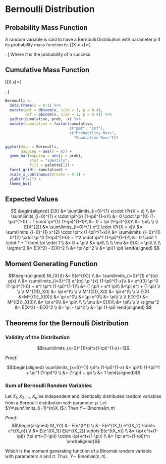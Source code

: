# Bernoulli Distribution

## Probability Mass Function

A random variable is said to have a Bernoulli Distribution with parameter $p$ if its probability mass function is:
\[\Pr(X = x)=\left\{ 
		\begin{array}{ll}
			\pi^x(1-\pi)^{1-x},	& x=0,1\\
			0 		& \mathrm{otherwise}
		\end{array} 
	\right. \]
Where  $\pi$ is the probability of a success.

## Cumulative Mass Function

\label{Bernoulli1}
\[\Pr(X \leq x)=\left\{
		\begin{array}{lll}
			0   & x<0\\
			1-\pi & x=0\\
			1   & 1\leq x
		\end{array}
	\right. \]
	

```r
Bernoulli <- 
  data.frame(x = 0:1) %>%
  mutate(pmf = dbinom(x, size = 1, p = 0.4),
         cmf = pbinom(x, size = 1, p = 0.4)) %>%
  gather(cumulative, prob, -x) %>%
  mutate(cumulative = factor(cumulative,
                             c("pmf", "cmf"),
                             c("Probability Mass",
                               "Cumulative Mass")))

ggplot(data = Bernoulli,
       mapping = aes(x = x)) + 
  geom_bar(mapping = aes(y = prob), 
           stat = "identity",
           fill = palette[1]) + 
  facet_grid(~ cumulative) + 
  scale_x_continuous(breaks = 0:1) + 
  ylab("P(x)") + 
  theme_bw()
```

## Expected Values

$$ 
\begin{aligned}
E(X) 
  &= \sum\limits_{i=0}^{1} x\cdot \Pr(X = x) \\
	&= \sum\limits_{i=0}^{1} x \cdot \pi^{x} (1-\pi)^{1-x}\\
  &= 0 \cdot \pi^{0} (1-\pi)^{1-0} + 1 \cdot \pi^{1} (1-\pi)^{1-1}\\
  &= 0 + \pi (1-\pi)^{0}\\
	&= \pi\\
	\\
	\\
E(X^{2}) 
  &= \sum\limits_{i=0}^{1} x^2 \cdot \Pr(X = x)\\
  &= \sum\limits_{i=0}^{1} x^{2} \cdot \pi^x (1-\pi)^{1-x}\\
  &= \sum\limits_{i=0}^{1} 0^{2} \cdot \pi^0 (1-\pi)^{1-0} + 1^2 \cdot \pi^1 (1-\pi)^{1-1}\\
  &= 0 \cdot 1 \cdot 1 + 1 \cdot \pi \cdot 1 \\
	&= 0 + \pi\\
 	&= \pi\\
 	\\
 	\\
\mu	&= E(X) = \pi\\
  \\
  \\
\sigma^2 
  &= E(X^2) - E(X)^2 \\
  &= \pi-\pi^2 \\
  &= \pi(1-\pi)
\end{aligned}
$$

## Moment Generating Function

$$\begin{aligned}
M_{X}(t)
	&= E(e^{tX}) \\
	&= \sum\limits_{i=0}^{1} e^{tx} p(x) \\
	&= \sum\limits_{i=0}^{1} e^{tx} \pi^{x} (1-\pi)^{1-x}\\
	&= e^{t0} \pi^0 (1-\pi)^{1-0} + e^t \pi^t (1-\pi)^{1-1}\\
	&= (1-\pi) + e^t \pi\\
	&=\pi e^t + (1-\pi) \\
	\\
	\\
M^{(1)}_X(t) &= \pi e^t\\
  \\
  \\
M^{(2)}_X(t) &= \pi e^t\\
  \\
  \\
E(X)
	&=M^{(1)}_X(0)\\
	&= \pi e^0\\
	&= \pi e^0\\
	&= \pi\\
	\\
	\\
E(X^2)
	&= M^{(2)}_X(0)\\
	&= \pi e^0\\
	&= \pi\\
	\\
	\\
\mu
  &= E(X)\\
	&= \pi\\
  \\
  \\
\sigma^2
	&= E(X^2) - E(X)^2 \\
	&= \pi - \pi^2 \\
	&= \pi (1-\pi)
\end{aligned}
$$


## Theorems for the Bernoulli Distribution

### Validity of the Distribution

$$\sum\limits_{x=0}^{1}\pi^x(1-\pi)^{1-x}=1$$

_Proof:_

$$\begin{aligned}
\sum\limits_{x=0}^{1} \pi^x (1-\pi)^{1-x}
	&= \pi^0 (1-\pi)^1 + \pi^1 (1-\pi)^0 \\
	&= (1-\pi) + \pi \\
	&= 1
\end{aligned}$$


### Sum of Bernoulli Random Variables

Let $X_1,X_2,\ldots,X_n$ be independent and identically distributed random variables from a Bernoulli distribution with parameter $p$.  Let $Y=\sum\limits_{i=1}^{n}X_i$.\\
Then $Y\sim$ Binomial$(n,\pi)$

_Proof:_
$$\begin{aligned}
M_Y(t)
	&= E(e^{tY}) \\
	&= E(e^{tX_1} e^{tX_2} \cdots e^{tX_n}) \\
	&= E(e^{tX_1}) E(e^{tX_2}) \cdots E(e^{tX_n}) \\
  &= (\pi e^t+(1-\pi)) (\pi e^t+(1-\pi)) \cdots (\pi e^t+(1-\pi)) \\
	&= (\pi e^t+(1-\pi))^n
\end{aligned}$$

Which is the moment generating function of a Binomial random variable with parameters $n$ and $\pi$.  Thus, $Y\sim$ Binomial$(n,\pi)$. 
